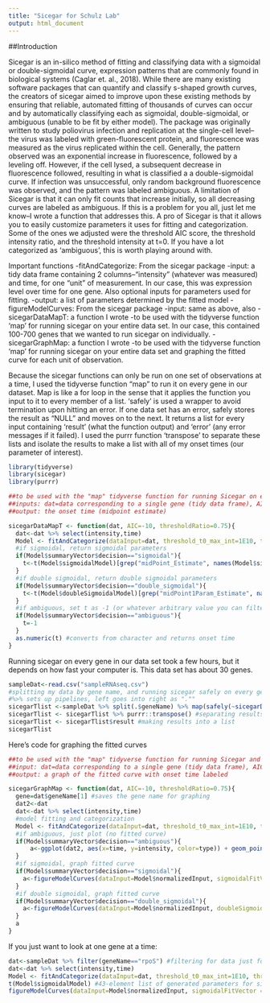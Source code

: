 ```yaml
---
title: "Sicegar for Schulz Lab"
output: html_document
---
```

##Introduction

  Sicegar is an in-silico method of fitting and classifying data with a sigmoidal or double-sigmoidal curve, expression patterns that are commonly found in biological systems (Caglar et. al., 2018). While there are many existing software packages that can quantify and classify s-shaped growth curves, the creators of sicegar aimed to improve upon these existing methods by ensuring that reliable, automated fitting of thousands of curves can occur and by automatically classifying each as sigmoidal, double-sigmoidal, or ambiguous (unable to be fit by either model). The package was originally written to study poliovirus infection and replication at the single-cell level--the virus was labeled with green-fluorescent protein, and fluorescence was measured as the virus replicated within the cell. Generally, the pattern observed was an exponential increase in fluorescence, followed by a leveling off. However, if the cell lysed, a subsequent decrease in fluorescence followed, resulting in what is classified a a double-sigmoidal curve. If infection was unsuccessful, only random background fluorescence was observed, and the pattern was labeled ambiguous. 
  A limitation of Sicegar is that it can only fit counts that increase initially, so all decreasing curves are labeled as ambiguous. If this is a problem for you all, just let me know--I wrote a function that addresses this. 
  A pro of Sicegar is that it allows you to easily customize parameters it uses for fitting and categorization. Some of the ones we adjusted were the threshold AIC score, the threshold intensity ratio, and the threshold intensity at t=0. If you have a lot categorized as 'ambiguous', this is worth playing around with.  
  
  Important functions
  -fitAndCategorize: From the sicegar package
    -input: a tidy data frame containing 2 columns--"intensity" (whatever was measured) and time, for one "unit" of                measurement. In our case, this was expression level over time for one gene. Also optional inputs for parameters used for       fitting.
    -output: a list of parameters determined by the fitted model
  -figureModelCurves: From the sicegar package
    -input: same as above, also 
  -sicegarDataMapT: a function I wrote
    -to be used with the tidyverse function 'map' for running sicegar on your entire data set. In our case, this contained          100-700 genes that we wanted to run sicegar on individually. 
  -sicegarGraphMap: a function I wrote
    -to be used with the tidyverse function 'map' for running sicegar on your entire data set and graphing the fitted curve         for each unit of observation. 
    
  Because the sicegar functions can only be run on one set of observations at a time, I used the tidyverse function "map" to run it on every gene in our dataset. Map is like a for loop in the sense that it applies the function you input to it to every member of a list. 'safely' is used a wrapper to avoid termination upon hitting an error. If one data set has an error, safely stores the result as "NULL" and moves on to the next. It returns a list for every input containing 'result' (what the function output) and 'error' (any error messages if it failed). I used the purrr function 'transpose' to separate these lists and isolate the results to make a list with all of my onset times (our parameter of interest). 
  
```r
library(tidyverse)
library(sicegar)
library(purrr)
```

  
```r
##to be used with the "map" tidyverse function for running Sicegar on every unit of observation of a dataset
##inputs: dat=data corresponding to a single gene (tidy data frame), AIC=threshold AIC score (default is -10), thresholdRatio=threshold intensity ratio (default is 0.75)
##output: the onset time (midpoint estimate)

sicegarDataMapT <- function(dat, AIC=-10, thresholdRatio=0.75){
  dat<-dat %>% select(intensity,time)
  Model <- fitAndCategorize(dataInput=dat, threshold_t0_max_int=1E10, threshold_dsm_tmax_IntensityRatio = thresholdRatio, threshold_AIC=AIC) #sicegar function that fits the model and categorizes. I noticed an error in the source code--the input threshold double sigmoidal (dsm) intensity ratio is used for both sigmoidal and double sigmoidal models. 
  #if sigmoidal, return sigmoidal parameters
  if(Model$summaryVector$decision=="sigmoidal"){
    t<-t(Model$sigmoidalModel)[grep("midPoint_Estimate", names(Model$sigmoidalModel))] #extracting "onset time" from list of fitted parameters
  }
  #if double sigmoidal, return double sigmoidal parameters
  if(Model$summaryVector$decision=="double_sigmoidal"){
    t<-t(Model$doubleSigmoidalModel)[grep("midPoint1Param_Estimate", names(Model$doubleSigmoidalModel))] #extracting "onset time"
  }
  #if ambiguous, set t as -1 (or whatever arbitrary value you can filter with)
  if(Model$summaryVector$decision=="ambiguous"){
    t=-1
  }
  as.numeric(t) #converts from character and returns onset time
}
```

Running sicegar on every gene in our data set took a few hours, but it depends on how fast your computer is. This data set has about 30 genes.
```r
sampleDat<-read.csv("sampleRNAseq.csv")
#splitting my data by gene name, and running sicegar safely on every gene.
#%>% sets up pipelines, left goes into right as ".""
sicegarTlist <-sampleDat %>% split(.$geneName) %>% map(safely(~sicegarDataMapT(dat=.)))
sicegarTlist <- sicegarTlist %>% purrr::transpose() #separating results list and error list
sicegarTlist <- sicegarTlist$result #making results into a list
sicegarTlist
```

Here's code for graphing the fitted curves
```r
##to be used with the "map" tidyverse function for running Sicegar and generating graphs for every unit of observation of a dataset
##input: dat=data corresponding to a single gene (tidy data frame), AIC=threshold AIC score (default is -10), thresholdRatio=threshold intensity ratio (default is 0.75)
##output: a graph of the fitted curve with onset time labeled

sicegarGraphMap <- function(dat, AIC=-10, thresholdRatio=0.75){
  gene=dat$geneName[1] #saves the gene name for graphing
  dat2<-dat
  dat<-dat %>% select(intensity,time)
  #model fitting and categorization
  Model <- fitAndCategorize(dataInput=dat, threshold_t0_max_int=1E10, threshold_dsm_tmax_IntensityRatio = thresholdRatio, threshold_AIC=AIC) #fits model and categorizes
  #if ambiguous, just plot (no fitted curve)
  if(Model$summaryVector$decision=="ambiguous"){
      a<-ggplot(dat2, aes(x=time, y=intensity, color=type)) + geom_point() + ggtitle(paste(gene, "(ambiguous)", sep=" ")) #plotting expression levels of gene
  }
  #if sigmoidal, graph fitted curve
  if(Model$summaryVector$decision=="sigmoidal"){
    a<-figureModelCurves(dataInput=Model$normalizedInput, sigmoidalFitVector = Model$sigmoidalModel, showParameterRelatedLines = TRUE)+ggtitle(paste(gene, "Sigmoidal", sep=" ")) #sicegar function that graphs the sigmoidal model with the fitted curve displayed
  }
  #if double sigmoidal, graph fitted curve
  if(Model$summaryVector$decision=="double_sigmoidal"){
    a<-figureModelCurves(dataInput=Model$normalizedInput, doubleSigmoidalFitVector = Model$doubleSigmoidalModel, showParameterRelatedLines = TRUE)+ggtitle(paste(gene, "Impulse",sep=" ")) #sicegar function that graphs the double sigmoidal model with the fitted curve displayed
  }
  a
}
```

If you just want to look at one gene at a time:
```r
dat<-sampleDat %>% filter(geneName=="rpoS") #filtering for data just for rpoS
dat<-dat %>% select(intensity,time)
Model <- fitAndCategorize(dataInput=dat, threshold_t0_max_int=1E10, threshold_dsm_tmax_IntensityRatio=0.75, threshold_AIC=-10)
t(Model$sigmoidalModel) #43-element list of generated parameters for sigmoidal model
figureModelCurves(dataInput=Model$normalizedInput, sigmoidalFitVector = Model$sigmoidalModel, showParameterRelatedLines = TRUE)+ggtitle("rpoS Sigmoidal") #graphing
```

